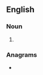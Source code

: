 ==English==

===Noun===
{{head|en|noun form}}

# {{plural of|en|autocrat}}

===Anagrams===
* {{anagrams|en|a=aacorsttu|actuators}}